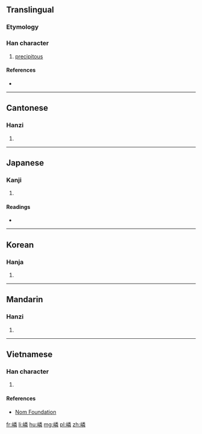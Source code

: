 ==Translingual==

===Etymology===
{{Han compound|山|t1=mountain|粦|c1=s|c2=p|ls=psc}}

===Han character===
{{Han char|rn=46|rad=山|as=12|sn=15|four=29759|canj=UFDQ|ids=⿰山粦}}

# [[precipitous]]

====References====
* {{Han ref|kx=0319.450|dkj=08477|dj=0620.040|hdz=10799.090|uh=5D99|ud=23961|bh=E562|bd=58722}}

----

==Cantonese==

===Hanzi===
{{yue-hanzi|jyut=[[leon4]]|y=leun4}}

# {{defn|lang=yue|sort=山12}}

----

==Japanese==

===Kanji===
{{ja-kanji|grade=|rs=山12}}

# {{defn|lang=ja|sort=山12}}

====Readings====
* {{ja-readings|on=[[りん]] (rin)|kun=}}

----

==Korean==

===Hanja===
{{ko-hanja|hangeul=린|rv=rin|mr=rin}}

# {{defn|lang=ko|sort=山12}}

----

==Mandarin==

===Hanzi===
{{cmn-hanzi|pin=[[lín]] ([[lin2]])|wg=lin<sup>2</sup>}}

# {{defn|lang=cmn|sort=山12}}

----

==Vietnamese==

===Han character===
{{vi-readings|rs=山12| hanviet = lân}}

# {{defn|lang=vi|sort=山12}}

====References====
*[http://nomfoundation.org/common/nom_details.php?codepoint=5d99 Nom Foundation]

[[fr:嶙]]
[[li:嶙]]
[[hu:嶙]]
[[mg:嶙]]
[[pl:嶙]]
[[zh:嶙]]